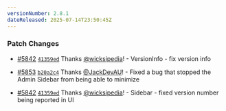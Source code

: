 ```yaml
---
versionNumber: 2.8.1
dateReleased: 2025-07-14T23:50:45Z
---
```


### Patch Changes

-   [#5842](https://github.com/tinacms/tinacms/pull/5842) [`41359ed`](https://github.com/tinacms/tinacms/commit/41359edaf08def7a5e26969ec114155038c09752) Thanks [@wicksipedia](https://github.com/wicksipedia)! - VersionInfo - fix version info

-   [#5853](https://github.com/tinacms/tinacms/pull/5853) [`b20a2c4`](https://github.com/tinacms/tinacms/commit/b20a2c4fd64fa2d06711850db63fb317302ee361) Thanks [@JackDevAU](https://github.com/JackDevAU)! - Fixed a bug that stopped the Admin Sidebar from being able to minimize

-   [#5842](https://github.com/tinacms/tinacms/pull/5842) [`41359ed`](https://github.com/tinacms/tinacms/commit/41359edaf08def7a5e26969ec114155038c09752) Thanks [@wicksipedia](https://github.com/wicksipedia)! - Sidebar - fixed version number being reported in UI

